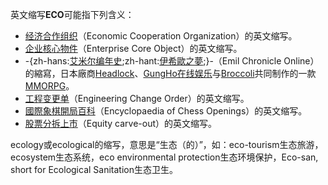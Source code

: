 英文缩写'''ECO'''可能指下列含义：

* [[经济合作组织|经济合作组织]]（Economic Cooperation Organization）的英文缩写。
* [[企业核心物件|企业核心物件]]（Enterprise Core Object）的英文缩写。
* -{zh-hans:[[艾米尔编年史|艾米尔编年史]];zh-hant:[[伊希歐之夢|伊希歐之夢]];}-（Emil Chronicle Online）的縮寫，日本廠商[[Headlock|Headlock]]、[[GungHo在线娱乐|GungHo在线娱乐]]与[[Broccoli|Broccoli]]共同制作的一款[[MMORPG|MMORPG]]。
* [[工程变更单|工程变更单]]（Engineering Change Order）的英文缩写。
* [[國際象棋開局百科|國際象棋開局百科]]（Encyclopaedia of Chess Openings）的英文缩写。
*[[股票分拆上市|股票分拆上市]]（Equity carve-out）的英文缩写。

ecology或ecological的缩写，意思是“生态（的）”，如：eco-tourism生态旅游，ecosystem生态系统，eco environmental protection生态环境保护，Eco-san, short for Ecological Sanitation生态卫生。

{{disambig|Cat=三字拉丁字母缩写消歧义}}